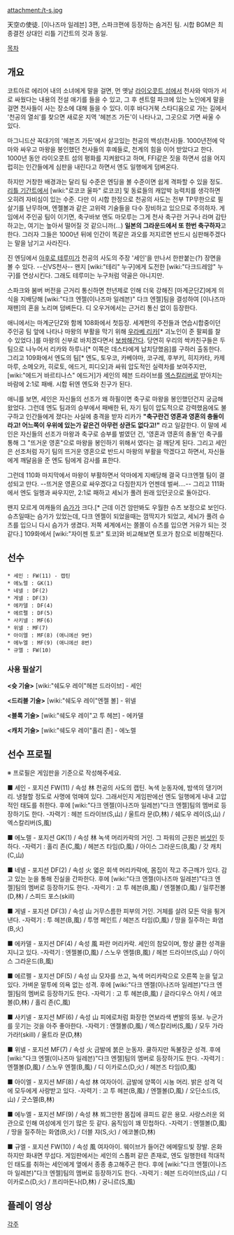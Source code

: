 attachment:/t-s.jpg

天空の使徒. [이나즈마 일레븐] 3편, 스파크편에 등장하는 숨겨진 팀. 시합 BGM은 최종결전 상대인 리틀 기간트의 것과 동일.

[[목차]]

== 개요 ==

코트아르 에리어 내의 소녀에게 말을 걸면, 먼 옛날 [[라이오콧트 섬]]에서 천사와 악마가 서로 싸웠다는 내용의 전설 애기를 들을 수 있고, 그 후 센트럴 파크에 있는 노인에게 말을 걸면 천사들이 사는 장소에 대해 들을 수 있다. 이후 바다거북 스타디움으로 가는 길에서 '천공의 열쇠'를 찾으면 새로운 지역 '헤븐즈 가든'이 나타나고, 그곳으로 가면 싸울 수 있다.

마그니드산 꼭대기의 '헤븐즈 가든'에서 살고있는 천공의 백성(천사)들. 1000년전에 악마와 싸우고 마왕을 봉인했던 천사들의 후예들로, 천계의 힘을 이어 받았다고 한다. 1000년 동안 라이오콧트 섬의 평화를 지켜왔다고 하며, FFI같은 짓을 하면서 섬을 어지럽히는 인간들에게 심판을 내린다고 하면서 엔도 일행에게 덤벼온다.

하지만 거창한 배경과는 달리 팀 수준은 엔딩을 볼 수준이면 쉽게 격파할 수 있을 정도. [[리틀 기간트]]에서 [wiki:"로코코 울파" 로코코] 및 동료들의 캐압박 능력치를 생각하면 오히려 자비심이 있는 수준. 다만 이 시합 한정으로 천공의 사도는 전부 TP무한으로 필살기를 난무하며, 엔젤볼과 같은 고위력 기술들을 다수 장비하고 있으므로 주의하자. 게임에서 주인공 팀이 이기면, 축구바보 엔도 마모루는 그게 천사 축구란 거구나 라며 감탄하고는, 여기는 높아서 떨어질 것 같으니까(…) '''일본의 그라운드에서 또 한번 축구하자'''고 한다. 그러자 그들은 1000년 뒤에 인간이 똑같은 과오를 저지르면 반드시 심판해주겠다는 말을 남기고 사라진다.

진 엔딩에서 [[아후로 테루미]]가 천공의 사도의 주장 '세인'을 만나서 한판붙는(?) 장면을 볼 수 있다. --신VS천사-- 왠지 [wiki:"테리" 누구]에게 도전한 [wiki:"다크드레암" 누구]를 연상시킨다. 그래도 테루미는 누구처럼 약골은 아니지만.

스파크와 봄버 버전을 근거리 통신하면 천년제로 인해 더욱 강해진 [마계군단Z]에게 의식을 지배당해 [wiki:"다크 엔젤(이나즈마 일레븐)" 다크 엔젤]팀을 결성하여 [이나즈마 재팬]의 혼을 노리며 덤벼든다. 디 오우거에서는 근거리 통신 없이 등장한다.

애니에서는 마계군단Z와 함께 108화에서 첫등장. 세계편의 주전들과 연습시합중이던 주인공 팀 앞에 나타나 마왕의 부활을 막기 위해 [[우라베 리카]][* 괴노인이 준 팔찌를 찰 수 있었다.]를 마왕의 신부로 바치겠다면서 [[보쌈]]해간다. 당연히 우리의 싹카친구들은 두 팀으로 나누어서 리카와 하루나[* 이쪽은 데스타에게 납치당했음]를 구하러 출동한다. 그리고 109화에서 엔도의 팀[* 엔도, 토우코, 카베야마, 코구레, 후부키, 히지카타, 카제마루, 소메오카, 히로토, 에드거, 피디오]과 싸워 압도적인 실력차를 보여주지만, [wiki:"에드거 바르티나스" 에드거]가 세인의 헤븐 드라이브를 [[엑스칼리버]]로 받아치는 바람에 2:1로 패배. 시합 뒤엔 엔도와 친구가 된다.

애니를 보면, 세인은 자신들의 선조가 왜 하필이면 축구로 마왕을 봉인했던건지 궁금해 왔었다. 그런데 엔도 팀과의 승부에서 패배한 뒤, 자기 팀이 압도적으로 강력했음에도 불구하고 인간들에게 졌다는 사실에 충격을 받자 리카가 '''"축구란건 영혼과 영혼의 충돌이라고! 어느쪽이 우위에 있는가 같은건 아무런 상관도 없다고!"''' 라고 일갈한다. 이 말에 세인은 자신들의 선조가 마왕과 축구로 승부를 벌였던 건, '영혼과 영혼의 충돌'인 축구를 통해 그 "뜨거운 영혼"으로 마왕을 봉인하기 위해서 였다는 걸 깨닫게 된다. 그리고 세인은 선조처럼 자기 팀의 뜨거운 영혼으로 반드시 마왕의 부활을 막겠다고 하면서, 자신들에게 깨달음을 준 엔도 팀에게 감사를 표한다.

그런데 110화 마지막에서 마왕이 부활하면서 악마에게 지배당해 결국 다크엔젤 팀이 결성되고 만다. --뜨거운 영혼으로 싸우겠다고 다짐한지가 언젠데 벌써….-- 그리고 111화에서 엔도 일행과 싸우지만, 2:1로 패하고 세뇌가 풀려 원래 있던곳으로 돌아갔다.

왠지 모르게 여캐들의 [[슴가]]가 크다.[* 근데 이건 암만봐도 우월한 슈츠 보정으로 보인다. 슈츠일때는 슴가가 있었는데, 다크 엔젤이 되었을때는 껌딱지가 되었고, 세뇌가 풀려 슈츠를 입으니 다시 슴가가 생겼다. 저쪽 세계에서는 쫄쫄이 슈츠를 입으면 거유가 되는 것 같다.] 109화에서 [wiki:"자이젠 토코" 토코]와 비교해보면 토코가 참으로 비참해진다.

== 선수 ==
 * 세인 : FW(11) - 캡틴
 * 에노렐 : GK(1)
 * 네넬 : DF(2)
 * 게넬 : DF(3)
 * 에카델 : DF(4)
 * 에르펠 : DF(5)
 * 사키넬 : MF(6)
 * 위넬 : MF(7)
 * 아이엘 : MF(8) (애니에선 9번)
 * 에누엘 : MF(9) (애니에선 8번)
 * 규엘 : FW(10)

=== 사용 필살기 ===
'''<슛 기술>'''
[wiki:"쉐도우 레이"헤븐 드라이브] - 세인

'''<드리블 기술>'''
[wiki:"쉐도우 레이"엔젤 볼] - 위넬

'''<블록 기술>'''
[wiki:"쉐도우 레이"고 투 헤븐] - 에카델

'''<캐치 기술>'''
[wiki:"쉐도우 레이"홀리 존] - 에노렐

== 선수 프로필 ==
※ 프로필은 게임판을 기준으로 작성해주세요.

■ 세인 - 포지션 FW(11) / 속성 林
천공의 사도의 캡틴. 녹색 눈동자에, 밤색의 댕기머리. 냉철할 정도로 사명에 얶매여 있다. 그래서인지 게임판에선 엔도 일행에게 내내 고압적인 태도를 취한다. 후에 [wiki:"다크 엔젤(이나즈마 일레븐)"다크 엔젤]팀의 멤버로 등장하기도 한다.
-자력기 : 헤븐 드라이브(S,山) / 울트라 문(D,林) / 쉐도우 레이(S,山) / 엑스칼리버(S,風)

■ 에노렐 - 포지션 GK(1) / 속성 林
녹색 머리카락의 거인. 그 파워의 근원은 [[버섯]]인 듯 하다.
-자력기 : 홀리 존(C,風) / 헤븐즈 타임(D,風) / 아이스 그라운드(B,風) / 갓 캐치(C,山)

■ 네넬 - 포지션 DF(2) / 속성 火
엷은 회색 머리카락에, 몸집이 작고 주근깨가 있다. 감고 있는 눈을 통해 진실을 간파한다. 후에 [wiki:"다크 엔젤(이나즈마 일레븐)"다크 엔젤]팀의 멤버로 등장하기도 한다.
-자력기 : 고 투 헤븐(B,風) /  엔젤볼(D,風) / 일루전볼(D,林) / 스피드 포스(skill)

■ 게넬 - 포지션 DF(3) / 속성 山
거무스름한 피부의 거인. 거체를 살려 모든 악을 튕겨낸다.
-자력기 : 투 헤븐(B,風) / 투명 페인트 / 헤븐즈 타임(D,風) / 땅을 질주하는 화염(B,火)

■ 에카델 - 포지션 DF(4) / 속성 風
파란 머리카락. 세인의 참모이며, 항상 쿨한 성격을 지니고 있다.
-자력기 : 엔젤볼(D,風) / 스노우 엔젤(B,風) / 헤븐 드라이브(S,山) / 아이스 그라운드(B,風)

■ 에르펠 - 포지션 DF(5) / 속성 山
모자를 쓰고, 녹색 머리카락으로 오른쪽 눈을 덮고 있다. 가벼운 말투에 의욕 없는 성격. 후에 [wiki:"다크 엔젤(이나즈마 일레븐)"다크 엔젤]팀의 멤버로 등장하기도 한다.
-자력기 : 고 투 헤븐(B,風) / 글라디우스 아치 / 에코볼(D,林) / 홀리 존(C,風)

■ 사키넬 - 포지션 MF(6) / 속성 山
피에로처럼 화장한 연보라색 변발의 뚱보. 누군가를 웃기는 것을 아주 좋아한다.
-자력기 : 엔젤볼(D,風) / 엑스칼리버(S,風) / 모두 가라가라!(skill) / 울트라 문(D,林)

■ 위넬 - 포지션 MF(7) / 속성 火
금발에 붉은 눈동자. 쿨하지만 독불장군 성격. 후에 [wiki:"다크 엔젤(이나즈마 일레븐)"다크 엔젤]팀의 멤버로 등장하기도 한다.
-자력기 : 엔젤볼(D,風) / 스노우 엔젤(B,風) / 디 이카로스(D,火) / 헤븐즈 타임(D,風)

■ 아이엘 - 포지션 MF(8) / 속성 林
여자아이. 금발에 양쪽이 시뇽 머리. 밝은 성격 덕에 모두에게 사랑받고 있다. 
-자력기 : 고 투 헤븐(B,風) / 엔젤볼(D,風) / 오딘소드(S,山) / 굿스멜(B,林)

■ 에누엘 - 포지션 MF(9) / 속성 林
쬐그만한 몸집에 큐피드 같은 용모. 사랑스러운 외관으로 인해 여성에게 인기 많은 듯 같다. 움직임이 꽤 민첩하다.
-자력기 : 엔젤볼(D,風) / 땅을 질주하는 화염(B,火) / 더블 쟈(S,火) / 에코볼(D,林)

■ 규엘 - 포지션 FW(10) / 속성 風
여자아이. 웨이브가 들어간 에메랄드빛 장발. 온화하지만 화내면 무섭다. 게임판에서는 세인의 스톱퍼 같은 존재로, 엔도 일행한테 적대적인 태도를 취하는 세인에게 옆에서 종종 충고해주곤 한다. 후에 [wiki:"다크 엔젤(이나즈마 일레븐)"다크 엔젤]팀의 멤버로 등장하기도 한다.
-자력기 : 헤븐 드라이브(S,山) / 디 이카로스(D,火) / 프리마돈나(D,林) / 궁니르(S,風)

== 플레이 영상 ==
{{{#!html
<embed src="http://www.youtube.com/v/8gdXx_R9jkA?fs=1&amp;hl=ko_KR" type="application/x-shockwave-flash" allowscriptaccess="always" allowfullscreen="true" width="600" height="335"></embed>
<p>
<embed src="http://www.youtube.com/v/GYlPvd9MfZk?fs=1&amp;hl=ko_KR" type="application/x-shockwave-flash" allowscriptaccess="always" allowfullscreen="true" width="600" height="335"></embed>
}}}


[[각주]]
